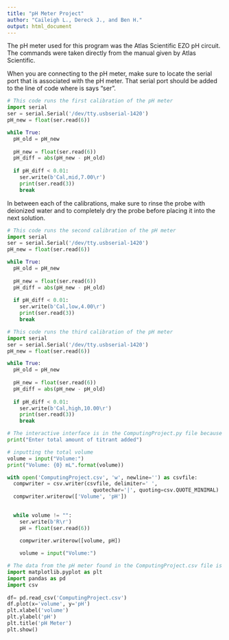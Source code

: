 ```yaml
---
title: "pH Meter Project"
author: "Caileigh L., Dereck J., and Ben H."
output: html_document
---
```

The pH meter used for this program was the Atlas Scientific EZO pH circuit. The commands were taken directly from the manual given by Atlas Scientific.

When you are connecting to the pH meter, make sure to locate the serial port that is associated with the pH meter. That serial port should be added to the line of code where is says "ser".

```python
# This code runs the first calibration of the pH meter
import serial
ser = serial.Serial('/dev/tty.usbserial-1420')
pH_new = float(ser.read(6))

while True:
  pH_old = pH_new
  
  pH_new = float(ser.read(6))
  pH_diff = abs(pH_new - pH_old)
  
  if pH_diff < 0.01:
    ser.write(b'Cal,mid,7.00\r')
    print(ser.read(3))
    break
```

In between each of the calibrations, make sure to rinse the probe with deionized water and to completely dry the probe before placing it into the next solution.

```python
# This code runs the second calibration of the pH meter
import serial
ser = serial.Serial('/dev/tty.usbserial-1420')
pH_new = float(ser.read(6))

while True:
  pH_old = pH_new
  
  pH_new = float(ser.read(6))
  pH_diff = abs(pH_new - pH_old)
  
  if pH_diff < 0.01:
    ser.write(b'Cal,low,4.00\r')
    print(ser.read(3))
    break
```

```python
# This code runs the third calibration of the pH meter
import serial
ser = serial.Serial('/dev/tty.usbserial-1420')
pH_new = float(ser.read(6))

while True:
  pH_old = pH_new
  
  pH_new = float(ser.read(6))
  pH_diff = abs(pH_new - pH_old)
  
  if pH_diff < 0.01:
    ser.write(b'Cal,high,10.00\r')
    print(ser.read(3))
    break
```

```python
# The interactive interface is in the ComputingProject.py file because R will not run the interactive interface. This code block shows how the interface is run in the python script
print("Enter total amount of titrant added")

# inputting the total volume
volume = input("Volume:")
print("Volume: {0} mL".format(volume))

with open('ComputingProject.csv', 'w', newline='') as csvfile:
  compwriter = csv.writer(csvfile, delimiter=' ',
                            quotechar='|', quoting=csv.QUOTE_MINIMAL)
  compwriter.writerow(['Volume', 'pH'])
  

  while volume != "":
    ser.write(b'R\r')
    pH = float(ser.read(6))
  
    compwriter.writerow([volume, pH])

    volume = input("Volume:")
```

```python
# The data from the pH meter found in the ComputingProject.csv file is graphed with this code block.
import matplotlib.pyplot as plt
import pandas as pd
import csv
 
df= pd.read_csv('ComputingProject.csv')
df.plot(x='volume', y='pH')
plt.xlabel('volume')
plt.ylabel('pH')
plt.title('pH Meter')
plt.show()
```

